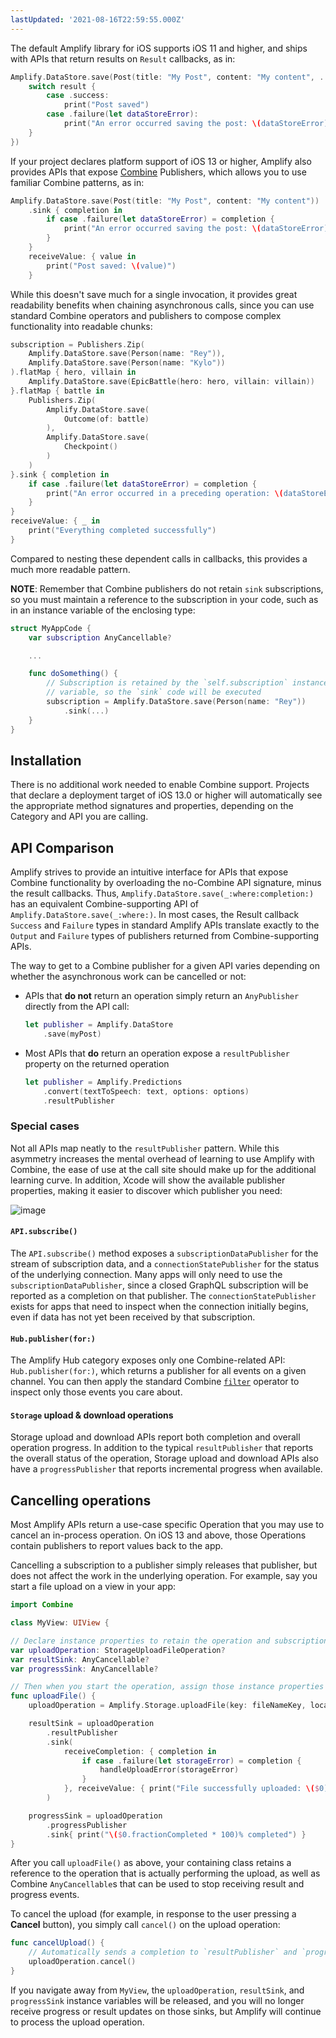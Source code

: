 ```yaml
---
lastUpdated: '2021-08-16T22:59:55.000Z'
---
```


The default Amplify library for iOS supports iOS 11 and higher, and ships with APIs that return results on `Result` callbacks, as in:

```swift
Amplify.DataStore.save(Post(title: "My Post", content: "My content", ...), completion: { result in
    switch result {
        case .success:
            print("Post saved")
        case .failure(let dataStoreError):
            print("An error occurred saving the post: \(dataStoreError)")
    }
})
```

If your project declares platform support of iOS 13 or higher, Amplify also provides APIs that expose [Combine](https://developer.apple.com/documentation/combine) Publishers, which allows you to use familiar Combine patterns, as in:

```swift
Amplify.DataStore.save(Post(title: "My Post", content: "My content"))
    .sink { completion in
        if case .failure(let dataStoreError) = completion {
            print("An error occurred saving the post: \(dataStoreError)")
        }
    }
    receiveValue: { value in
        print("Post saved: \(value)")
    }
```

While this doesn't save much for a single invocation, it provides great readability benefits when chaining asynchronous calls, since you can use standard Combine operators and publishers to compose complex functionality into readable chunks:

```swift
subscription = Publishers.Zip(
    Amplify.DataStore.save(Person(name: "Rey")),
    Amplify.DataStore.save(Person(name: "Kylo"))
).flatMap { hero, villain in
    Amplify.DataStore.save(EpicBattle(hero: hero, villain: villain))
}.flatMap { battle in
    Publishers.Zip(
        Amplify.DataStore.save(
            Outcome(of: battle)
        ),
        Amplify.DataStore.save(
            Checkpoint()
        )
    )
}.sink { completion in
    if case .failure(let dataStoreError) = completion {
        print("An error occurred in a preceding operation: \(dataStoreError)")
    }
}
receiveValue: { _ in
    print("Everything completed successfully")
}
```

Compared to nesting these dependent calls in callbacks, this provides a much more readable pattern.

**NOTE**: Remember that Combine publishers do not retain `sink` subscriptions, so you must maintain a reference to the subscription in your code, such as in an instance variable of the enclosing type:

```swift
struct MyAppCode {
    var subscription AnyCancellable?

    ...

    func doSomething() {
        // Subscription is retained by the `self.subscription` instance
        // variable, so the `sink` code will be executed
        subscription = Amplify.DataStore.save(Person(name: "Rey"))
            .sink(...)
    }
}
```

## Installation

There is no additional work needed to enable Combine support. Projects that declare a deployment target of iOS 13.0 or higher will automatically see the appropriate method signatures and properties, depending on the Category and API you are calling.

## API Comparison

Amplify strives to provide an intuitive interface for APIs that expose Combine functionality by overloading the no-Combine API signature, minus the result callbacks. Thus, `Amplify.DataStore.save(_:where:completion:)` has an equivalent Combine-supporting API of `Amplify.DataStore.save(_:where:)`. In most cases, the Result callback `Success` and `Failure` types in standard Amplify APIs translate exactly to the `Output` and `Failure` types of publishers returned from Combine-supporting APIs.

The way to get to a Combine publisher for a given API varies depending on whether the asynchronous work can be cancelled or not:

- APIs that **do not** return an operation simply return an `AnyPublisher` directly from the API call:
    ```swift
    let publisher = Amplify.DataStore
        .save(myPost)
    ```

- Most APIs that **do** return an operation expose a `resultPublisher` property on the returned operation
    ```swift
    let publisher = Amplify.Predictions
        .convert(textToSpeech: text, options: options)
        .resultPublisher
    ```

### Special cases

Not all APIs map neatly to the `resultPublisher` pattern. While this asymmetry increases the mental overhead of learning to use Amplify with Combine, the ease of use at the call site should make up for the additional learning curve. In addition, Xcode will show the available publisher properties, making it easier to discover which publisher you need:

![image](/images/combine-xcode.png)

#### `API.subscribe()`

The `API.subscribe()` method exposes a `subscriptionDataPublisher` for the stream of subscription data, and a `connectionStatePublisher` for the status of the underlying connection. Many apps will only need to use the `subscriptionDataPublisher`, since a closed GraphQL subscription will be reported as a completion on that publisher. The `connectionStatePublisher` exists for apps that need to inspect when the connection initially begins, even if data has not yet been received by that subscription.

#### `Hub.publisher(for:)`

The Amplify Hub category exposes only one Combine-related API: `Hub.publisher(for:)`, which returns a publisher for all events on a given channel. You can then apply the standard Combine [`filter`](https://developer.apple.com/documentation/combine/anypublisher/filter(_:)) operator to inspect only those events you care about.

#### `Storage` upload & download operations

Storage upload and download APIs report both completion and overall operation progress. In addition to the typical `resultPublisher` that reports the overall status of the operation, Storage upload and download APIs also have a `progressPublisher` that reports incremental progress when available.

## Cancelling operations

Most Amplify APIs return a use-case specific Operation that you may use to cancel an in-process operation. On iOS 13 and above, those Operations contain publishers to report values back to the app.

Cancelling a subscription to a publisher simply releases that publisher, but does not affect the work in the underlying operation. For example, say you start a file upload on a view in your app:

```swift
import Combine

class MyView: UIView {

// Declare instance properties to retain the operation and subscription cancellables
var uploadOperation: StorageUploadFileOperation?
var resultSink: AnyCancellable?
var progressSink: AnyCancellable?

// Then when you start the operation, assign those instance properties
func uploadFile() {
    uploadOperation = Amplify.Storage.uploadFile(key: fileNameKey, local: filename)

    resultSink = uploadOperation
        .resultPublisher
        .sink(
            receiveCompletion: { completion in
                if case .failure(let storageError) = completion {
                    handleUploadError(storageError)
                }
            }, receiveValue: { print("File successfully uploaded: \($0)") }
        )

    progressSink = uploadOperation
        .progressPublisher
        .sink{ print("\($0.fractionCompleted * 100)% completed") }
}
```

After you call `uploadFile()` as above, your containing class retains a reference to the operation that is actually performing the upload, as well as Combine `AnyCancellable`s that can be used to stop receiving result and progress events.

To cancel the upload (for example, in response to the user pressing a **Cancel** button), you simply call `cancel()` on the upload operation:

```swift
func cancelUpload() {
    // Automatically sends a completion to `resultPublisher` and `progressPublisher`
    uploadOperation.cancel()
}
```

If you navigate away from `MyView`, the `uploadOperation`, `resultSink`, and `progressSink` instance variables will be released, and you will no longer receive progress or result updates on those sinks, but Amplify will continue to process the upload operation.

